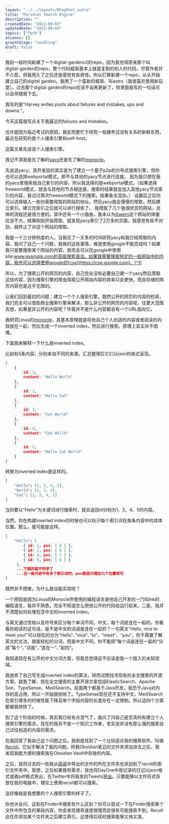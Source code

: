 ```yaml
---
layout: "../../layouts/BlogPost.astro"
title: "Personal Search Engine"
description: ""
createdDate: "2022-09-02"
updatedDate: "2022-09-03"
topics: ["Tech"]
aliases: []
growthStage: "seedling"
draft: false
---
```


我前一段时间新建了一个digital-gardenv2的repo，因为我觉得原来那个叫digital-garden的repo，整个代码框架基本上就是复制的别人的代码，尽管作者并不介意，但我用久了之后还是感觉有些奇怪。所以打算新建一个repo，从头开始建立自己的digital garden。我用了一个蛮新的框架，叫astro（我很喜欢使用新玩意）。过去那个digital garden的repo应该不会再更新了，但里面我写的一句话可以会伴随我下去。

我写的是“Harvey writes posts about failures and mistakes, ups and downs.“。

今天这篇就写点关于我最近的failures and mistakes。

也许是因为临近考试的原因，我反而更忙于研究一些跟考试没有关系的新鲜东西，最近在研究的是个人搜索引擎和self-host。

这篇文章先说说个人搜索引擎。

我记不清我是先了解的[yacy](yacy.net)还是先了解的[monocle](https://github.com/thesephist/monocle)。

先说说yacy。其开发目的其实是为了建立一个基于p2p的分布式搜索引擎，但你也可以选择webportal模式，即不与其他的yacy节点进行连接。
因为我只想在我的yacy里搜索我自己索引的内容，所以我选择的是webportal模式。（如果选择freeworld模式，就会与其他的节点相连接，搜索时结果就会加入其他yacy节点索引的内容，我试过两次freeworld模式下的搜索，结果鱼龙混杂。）
设置后之后你可以选择输入一些你需要爬取的网站的地址，然后yacy就会慢慢的爬取，然后建立索引。建立完索引之后就可以进行搜索了。
我爬取了几个我很欣赏的网站，总体的流程还是很方便的。其中还有一个小插曲，我本以为[Gwern](https://www.gwern.net)这个网站的体量应该不大，结果刚刚开始爬取，就发现yacy索引了2万多的页面，我感觉有些不对劲，就终止了对这个网站的爬取。

我是一个三分钟热度的人，当我花了一天多的时间研究yacy和我已经爬取的内容，我问了自己一个问题，我做的这些事情，难道使用google不能完成吗？如果我只是要搜索某个网站的内容，我完全可以在google中使用site:www.example.com的高级搜索语法。如果我需要搜索特定的一些网站中的内容，我也可以选择使用google的[cse](https://cse.google.com)。[^1]

[^1]: 具体方法，见[少数派幕后 | 为了「派早报」不翻车，我们做个了官方新闻搜索引擎](https://sspai.com/prime/story/whitelisted-news-custom-search)。

所以，为了搜索公开的网页的内容，自己完全没有必要自己建一个yacy然后爬取这些内容，因为搜索引擎的爬虫爬取公开网站内容的效率只会更快，而且存储的网页内容也是近乎无限的。

让我们回到最初的问题：建立一个个人搜索引擎。既然公开的网页的内容的检索，我们完全可以借助商业搜索引擎来解决，那么非公开的网页的内容呢，往更大范围去想，如果是非公开的内容呢？毕竟并不是什么内容都会有一个URL指向它。

我研究Linus的[monocle](https://github.com/thesephist/monocle)，其基本原理就是将他自己个人创造的内容或者阅读的内容放在一起，然后生成一个inverted index，然后进行搜索。原理上其实并不困难。

下面我来解释一下什么是inverted index。

比如有5条内容，分别来自不同的来源。汇总整理后它们以json的格式呈现。

```json
[
	{
		id: 1,
		content: "Hello World"
	},
	{
		id: 2,
		content: "Hello Cat"
	},
	{
		id: 3,
		content: "Cat World"
	},
	{
		id: 4,
		content: "Cat Hello"
	},
	{
		id: 5,
		content: "Hello Cat World"
	}
]
```

转换为inverted index是这样的。

```json
[
	"Hello": [1, 2, 4, 5],
	"World": [1, 3, 5],
	"Cat": [2, 3, 4, 5]
]
```

当你要以"Hello"为关键词进行搜索时，就会返回id分别为1、2、4、5的内容。

当然，你在构建inverted index的时候也可以标识每个索引词在每条内容中的具体位置。那么，就可能是这样。

```json
[
	"Hello": [
		{ id: 1, pos: [ 0 ] }, 
		{ id: 2, pos: [ 0 ] }, 
		{ id: 4, pos: [ 1 ] },
    	{ id: 5, pos: [ 0 ] }
	 ],
	 ...下面的就不列举了
	 ...当一条内容中有多个索引词时，pos数组内增加几个位置即可
]
```

既然并不困难，为什么我没能实现呢？

一个原因是因为Linus的Monocle所使用的编程语言是他自己开发的一门叫Ink的编程语言，我并不熟悉，完全不知道怎么把他公开的代码给运行起来。二是，我并不清楚如何处理包含中文的inverted index。

与英文通过空格以及符号来区分每个单词不同，中文，每个词是连在一起的。你看看你刚读的这句话，是不是中文的词语是连在一起的？一句英文“Hello, nice to meet you!"可以轻松的分为“Hello“、”nice“、”to“、“meet“、“you“，你不需要了解英文的文法，就能轻松的分词，但是中文不同。你不能把”每个词是连在一起的“分成”每个“、”词是“、”连在一“、”起的“。

我知道现在有公开的中文分词方案，但我总觉得这不应该是我一个踏入的未知领域。

我放弃了自己写生成inverted index的算法，转而试图找寻现有的全文搜索的开源方案。就我了解，现在全文搜索的主要开源方案包括ElasticSearch、Apache Solr、TypeSense、MeiliSearch。前面两个都基于Java开发，我恐于Java对内存的高占用，所以一开始就排除了。TypeSense现在还不支持中文，MeiliSearch在索引增多的时候性能下降且单个字段内容的长度存在一定限制。所以这四个方案都被我排除了。

到了这个阶段的时候，其实我已经有点泄气了，我问了问自己是否真的有建立个人搜索引擎的需求。现在的我并不是一个知识工作者，老实说并没有那么强的搜索自己过往创造的内容的需求。

在我回答了我自己这个问题之后，我倒是找到了一个比较适合我的搜索软件，叫做[Recoll](https://www.lesbonscomptes.com/recoll/)。它似乎解决了我的问题。将我Obsidian笔记的文件夹添加进去之后，我发现我能方便的搜索我在Obsidian Vault中存放的内容。

之后，我将过去的一些我从[简阅](http://ksria.com/simpread/)中导出的文件的所在文件夹也添加到了recoll的索引文件夹中。我想，之后如果我有需求，我也将DayOne中我记录的日记以json格式或者pdf格式导出，在Twitter中将我发的Tweets[导出](https://help.twitter.com/en/managing-your-account/how-to-download-your-twitter-archive)。只要能够以文件形式存放在我的电脑中，理论上使用recoll都可以搜索。

这好像就是我想要的个人搜索引擎的样子了。

你也许会问，这和在Finder中搜索有什么区别？你可以尝试一下在Finder搜索某个文件中所包含的某段内容，你会发现搜索速度很慢而且很有可能搜索不到。Recoll会在你添加某个文件夹之后建立索引，这使得后续的搜索能够又快又准。